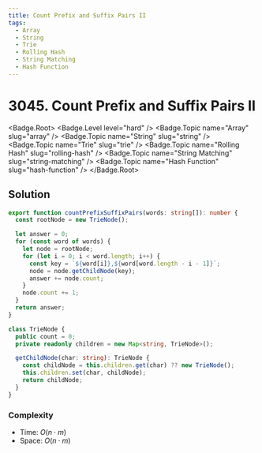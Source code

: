 ```yaml
---
title: Count Prefix and Suffix Pairs II
tags:
  - Array
  - String
  - Trie
  - Rolling Hash
  - String Matching
  - Hash Function
---
```


# 3045. Count Prefix and Suffix Pairs II

<Badge.Root>
  <Badge.Level level="hard" />
  <Badge.Topic name="Array" slug="array" />
  <Badge.Topic name="String" slug="string" />
  <Badge.Topic name="Trie" slug="trie" />
  <Badge.Topic name="Rolling Hash" slug="rolling-hash" />
  <Badge.Topic name="String Matching" slug="string-matching" />
  <Badge.Topic name="Hash Function" slug="hash-function" />
</Badge.Root>

## Solution

```typescript filename="solution.ts" copy
export function countPrefixSuffixPairs(words: string[]): number {
  const rootNode = new TrieNode();

  let answer = 0;
  for (const word of words) {
    let node = rootNode;
    for (let i = 0; i < word.length; i++) {
      const key = `${word[i]},${word[word.length - i - 1]}`;
      node = node.getChildNode(key);
      answer += node.count;
    }
    node.count += 1;
  }
  return answer;
}

class TrieNode {
  public count = 0;
  private readonly children = new Map<string, TrieNode>();

  getChildNode(char: string): TrieNode {
    const childNode = this.children.get(char) ?? new TrieNode();
    this.children.set(char, childNode);
    return childNode;
  }
}
```

### Complexity

- Time: $O(n \cdot m)$
- Space: $O(n \cdot m)$

<ProblemLink
  codingSite="leetcode"
  href="https://leetcode.com/problems/count-prefix-and-suffix-pairs-ii"
  title="Count Prefix and Suffix Pairs II"
/>

